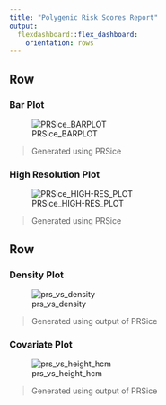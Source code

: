```yaml
---
title: "Polygenic Risk Scores Report"
output: 
  flexdashboard::flex_dashboard:
    orientation: rows
---
```

   
Row
-------------------------------------

### Bar Plot
    
![PRSice_BARPLOT](PRSice_BARPLOT.png)

> Generated using PRSice
  
### High Resolution Plot

![PRSice_HIGH-RES_PLOT](PRSice_HIGH-RES_PLOT.png)

> Generated using PRSice

Row
-------------------------------------

### Density Plot

![prs_vs_density](prs_vs_density.png)

> Generated using output of PRSice

### Covariate Plot

![prs_vs_height_hcm](prs_vs_height_hcm.png)

> Generated using output of PRSice


